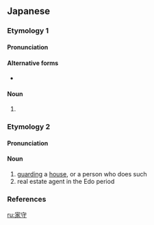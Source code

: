 ==Japanese==

===Etymology 1===
{{ja-kanjitab|や|もり|yomi=k}}

====Pronunciation====
{{ja-pron|yomi=k|やもり|acc=1|acc_ref=DJR,NHK}}

====Alternative forms====
* {{ja-l|守宮}}

====Noun====
{{ja-noun|やもり|ヤモリ}}

# {{alternative spelling of|守宮|lang=ja}}

===Etymology 2===
{{ja-kanjitab|や|もり|yomi=k}}

====Pronunciation====
{{ja-pron|yomi=k|やもり|acc=1|acc_ref=DJR}}

====Noun====
{{ja-noun|やもり}}

# [[guarding]] a [[house]], or a person who does such
# real estate agent in the Edo period

===References===
<references/>

[[ru:家守]]